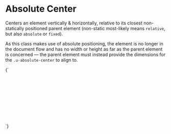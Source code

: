 
<Meta title="Utilities/Absolute center" />

# Absolute Center

Centers an element vertically & horizontally, relative to its closest non-statically positioned parent element (non-static most-likely means `relative`, but also `absolute` or `fixed`).

As this class makes use of absolute positioning, the element is no longer in the document flow and has no width or height as far as the parent element is concerned — the parent element must instead provide the dimensions for the `.u-absolute-center` to align to.

<Canvas>
  <Story name="Absolute center">
    {`
      <div class="u-bg--brand-2" style="min-height: 10rem; position: relative">
        <div class="u-absolute-center">This element is exactly centered within the parent element</div>
      </div>
    `}
  </Story>
</Canvas>

